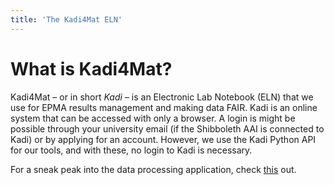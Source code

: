 ```yaml
---
title: 'The Kadi4Mat ELN'
---
```


# What is Kadi4Mat?

Kadi4Mat – or in short *Kadi* – is an Electronic Lab Notebook (ELN) that we use for EPMA results management and making data FAIR. Kadi is an online system that can be accessed with only a browser. A login is might be possible through your university email (if the Shibboleth AAI is connected to Kadi) or by applying for an account. However, we use the Kadi Python API for our tools, and with these, no login to Kadi is necessary.

For a sneak peak into the data processing application, check <a href="https://epmatools.streamlit.app/">this</a> out.